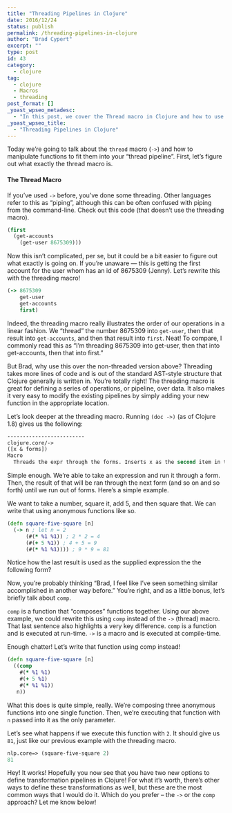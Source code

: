 ```yaml
---
title: "Threading Pipelines in Clojure"
date: 2016/12/24
status: publish
permalink: /threading-pipelines-in-clojure
author: "Brad Cypert"
excerpt: ""
type: post
id: 43
category:
  - clojure
tag:
  - clojure
  - Macros
  - threading
post_format: []
_yoast_wpseo_metadesc:
  - "In this post, we cover the Thread macro in Clojure and how to use it to define data transformation pipelines. Additionally, we look at the comp function and it's ability to act as an alternative."
_yoast_wpseo_title:
  - "Threading Pipelines in Clojure"
---
```


Today we’re going to talk about the `thread` macro (`->`) and how to manipulate functions to fit them into your “thread pipeline”. First, let’s figure out what exactly the thread macro is.

#### The Thread Macro

If you’ve used `->` before, you’ve done some threading. Other languages refer to this as “piping”, although this can be often confused with piping from the command-line. Check out this code (that doesn’t use the threading macro).

```clojure
(first
  (get-accounts
    (get-user 8675309)))

```

Now this isn’t complicated, per se, but it could be a bit easier to figure out what exactly is going on. If you’re unaware — this is getting the first account for the user whom has an id of 8675309 (Jenny). Let’s rewrite this with the threading macro!

```clojure
(-> 8675309
    get-user
    get-accounts
    first)

```

Indeed, the threading macro really illustrates the order of our operations in a linear fashion. We “thread” the number 8675309 into `get-user`, then that result into `get-accounts`, and then that result into `first`. Neat! To compare, I commonly read this as “I’m threading 8675309 into get-user, then that into get-accounts, then that into first.”

But Brad, why use this over the non-threaded version above? Threading takes more lines of code and is out of the standard AST-style structure that Clojure generally is written in. You’re totally right! The threading macro is great for defining a series of operations, or pipeline, over data. It also makes it very easy to modify the existing pipelines by simply adding your new function in the appropriate location.

Let’s look deeper at the threading macro. Running `(doc ->)` (as of Clojure 1.8) gives us the following:

```clojure
-------------------------
clojure.core/->
([x & forms])
Macro
  Threads the expr through the forms. Inserts x as the second item in the first form, making a list of it if it is not a list already. If there are more forms, inserts the first form as the second item in second form, etc.

```

Simple enough. We’re able to take an expression and run it through a form. Then, the result of that will be ran through the next form (and so on and so forth) until we run out of forms. Here’s a simple example.

We want to take a number, square it, add 5, and then square that. We can write that using anonymous functions like so.

```clojure
(defn square-five-square [n]
  (-> n ; let n = 2
      (#(* %1 %1)) ; 2 * 2 = 4
      (#(+ 5 %1)) ; 4 + 5 = 9
      (#(* %1 %1)))) ; 9 * 9 = 81

```

Notice how the last result is used as the supplied expression the the following form?

Now, you’re probably thinking “Brad, I feel like I’ve seen something similar accomplished in another way before.” You’re right, and as a little bonus, let’s briefly talk about `comp`.

`comp` is a function that “composes” functions together. Using our above example, we could rewrite this using `comp` instead of the `->` (thread) macro. That last sentence also highlights a very key difference. `comp` is a function and is executed at run-time. `->` is a macro and is executed at compile-time.

Enough chatter! Let’s write that function using comp instead!

```clojure
(defn square-five-square [n]
  ((comp
    #(* %1 %1)
    #(+ 5 %1)
    #(* %1 %1))
   n))

```

What this does is quite simple, really. We’re composing three anonymous functions into one single function. Then, we’re executing that function with `n` passed into it as the only parameter.

Let’s see what happens if we execute this function with `2`. It should give us `81`, just like our previous example with the threading macro.

```clojure
nlp.core=> (square-five-square 2)
81

```

Hey! It works! Hopefully you now see that you have two new options to define transformation pipelines in Clojure! For what it’s worth, there’s other ways to define these transformations as well, but these are the most common ways that I would do it. Which do you prefer – the `->` or the `comp` approach? Let me know below!
